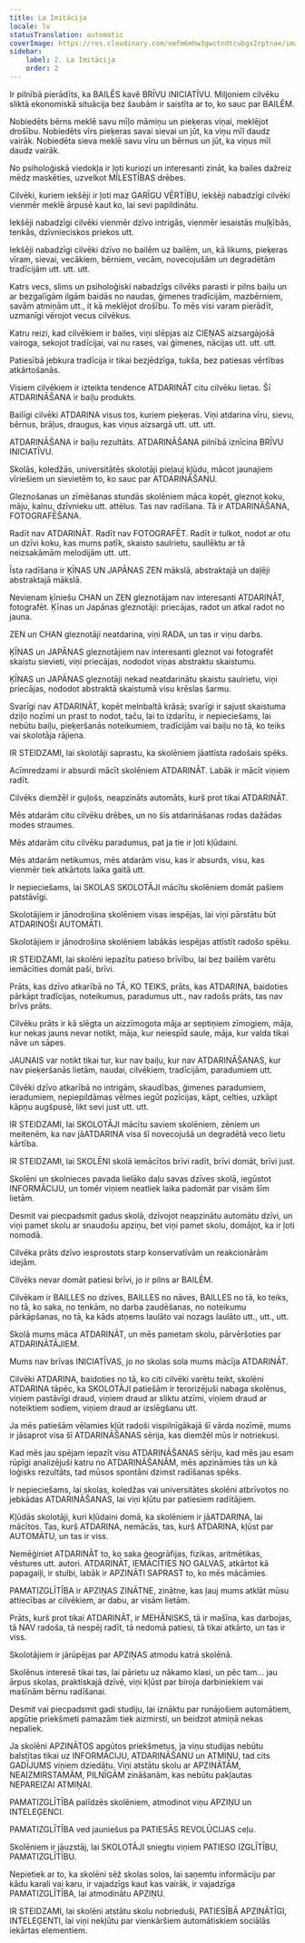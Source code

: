 ```yaml
---
title: La Imitācija
locale: lv
statusTranslation: automatic
coverImage: https://res.cloudinary.com/xmfm6mhw3gwctndtcubgx2rptnae/image/upload/v1740337243/small_cover_educacion_fundamental_a051170f1c.webp
sidebar:
    label: 2. La Imitācija
    order: 2
---
```

Ir pilnībā pierādīts, ka BAILĒS kavē BRĪVU INICIATĪVU. Miljoniem cilvēku sliktā ekonomiskā situācija bez šaubām ir saistīta ar to, ko sauc par BAILĒM.

Nobiedēts bērns meklē savu mīļo māmiņu un pieķeras viņai, meklējot drošību. Nobiedēts vīrs pieķeras savai sievai un jūt, ka viņu mīl daudz vairāk. Nobiedēta sieva meklē savu vīru un bērnus un jūt, ka viņus mīl daudz vairāk.

No psiholoģiskā viedokļa ir ļoti kuriozi un interesanti zināt, ka bailes dažreiz mēdz maskēties, uzvelkot MĪLESTĪBAS drēbes.

Cilvēki, kuriem iekšēji ir ļoti maz GARĪGU VĒRTĪBU, iekšēji nabadzīgi cilvēki vienmēr meklē ārpusē kaut ko, lai sevi papildinātu.

Iekšēji nabadzīgi cilvēki vienmēr dzīvo intrigās, vienmēr iesaistās muļķībās, tenkās, dzīvnieciskos priekos utt.

Iekšēji nabadzīgi cilvēki dzīvo no bailēm uz bailēm, un, kā likums, pieķeras vīram, sievai, vecākiem, bērniem, vecām, novecojušām un degradētām tradīcijām utt. utt. utt.

Katrs vecs, slims un psiholoģiski nabadzīgs cilvēks parasti ir pilns baiļu un ar bezgalīgām ilgām baidās no naudas, ģimenes tradīcijām, mazbērniem, savām atmiņām utt., it kā meklējot drošību. To mēs visi varam pierādīt, uzmanīgi vērojot vecus cilvēkus.

Katru reizi, kad cilvēkiem ir bailes, viņi slēpjas aiz CIEŅAS aizsargājošā vairoga, sekojot tradīcijai, vai nu rases, vai ģimenes, nācijas utt. utt. utt.

Patiesībā jebkura tradīcija ir tikai bezjēdzīga, tukša, bez patiesas vērtības atkārtošanās.

Visiem cilvēkiem ir izteikta tendence ATDARINĀT citu cilvēku lietas. Šī ATDARINĀŠANA ir baiļu produkts.

Bailīgi cilvēki ATDARINA visus tos, kuriem pieķeras. Viņi atdarina vīru, sievu, bērnus, brāļus, draugus, kas viņus aizsargā utt. utt. utt.

ATDARINĀŠANA ir baiļu rezultāts. ATDARINĀŠANA pilnībā iznīcina BRĪVU INICIATĪVU.

Skolās, koledžās, universitātēs skolotāji pieļauj kļūdu, mācot jaunajiem vīriešiem un sievietēm to, ko sauc par ATDARINĀŠANU.

Gleznošanas un zīmēšanas stundās skolēniem māca kopēt, gleznot koku, māju, kalnu, dzīvnieku utt. attēlus. Tas nav radīšana. Tā ir ATDARINĀŠANA, FOTOGRAFĒŠANA.

Radīt nav ATDARINĀT. Radīt nav FOTOGRAFĒT. Radīt ir tulkot, nodot ar otu un dzīvi koku, kas mums patīk, skaisto saulrietu, saullēktu ar tā neizsakāmām melodijām utt. utt.

Īsta radīšana ir ĶĪNAS UN JAPĀNAS ZEN mākslā, abstraktajā un daļēji abstraktajā mākslā.

Nevienam ķīniešu CHAN un ZEN gleznotājam nav interesanti ATDARINĀT, fotografēt. Ķīnas un Japānas gleznotāji: priecājas, radot un atkal radot no jauna.

ZEN un CHAN gleznotāji neatdarina, viņi RADA, un tas ir viņu darbs.

ĶĪNAS un JAPĀNAS gleznotājiem nav interesanti gleznot vai fotografēt skaistu sievieti, viņi priecājas, nododot viņas abstraktu skaistumu.

ĶĪNAS un JAPĀNAS gleznotāji nekad neatdarinātu skaistu saulrietu, viņi priecājas, nododot abstraktā skaistumā visu krēslas šarmu.

Svarīgi nav ATDARINĀT, kopēt melnbaltā krāsā; svarīgi ir sajust skaistuma dziļo nozīmi un prast to nodot, taču, lai to izdarītu, ir nepieciešams, lai nebūtu baiļu, pieķeršanās noteikumiem, tradīcijām vai baiļu no tā, ko teiks vai skolotāja rājiena.

IR STEIDZAMI, lai skolotāji saprastu, ka skolēniem jāattīsta radošais spēks.

Acīmredzami ir absurdi mācīt skolēniem ATDARINĀT. Labāk ir mācīt viņiem radīt.

Cilvēks diemžēl ir guļošs, neapzināts automāts, kurš prot tikai ATDARINĀT.

Mēs atdarām citu cilvēku drēbes, un no šīs atdarināšanas rodas dažādas modes straumes.

Mēs atdarām citu cilvēku paradumus, pat ja tie ir ļoti kļūdaini.

Mēs atdarām netikumus, mēs atdarām visu, kas ir absurds, visu, kas vienmēr tiek atkārtots laika gaitā utt.

Ir nepieciešams, lai SKOLAS SKOLOTĀJI mācītu skolēniem domāt pašiem patstāvīgi.

Skolotājiem ir jānodrošina skolēniem visas iespējas, lai viņi pārstātu būt ATDARINOŠI AUTOMĀTI.

Skolotājiem ir jānodrošina skolēniem labākās iespējas attīstīt radošo spēku.

IR STEIDZAMI, lai skolēni iepazītu patieso brīvību, lai bez bailēm varētu iemācīties domāt paši, brīvi.

Prāts, kas dzīvo atkarībā no TĀ, KO TEIKS, prāts, kas ATDARINA, baidoties pārkāpt tradīcijas, noteikumus, paradumus utt., nav radošs prāts, tas nav brīvs prāts.

Cilvēku prāts ir kā slēgta un aizzīmogota māja ar septiņiem zīmogiem, māja, kur nekas jauns nevar notikt, māja, kur neiespīd saule, māja, kur valda tikai nāve un sāpes.

JAUNAIS var notikt tikai tur, kur nav baiļu, kur nav ATDARINĀŠANAS, kur nav pieķeršanās lietām, naudai, cilvēkiem, tradīcijām, paradumiem utt.

Cilvēki dzīvo atkarībā no intrigām, skaudības, ģimenes paradumiem, ieradumiem, nepiepildāmas vēlmes iegūt pozīcijas, kāpt, celties, uzkāpt kāpņu augšpusē, likt sevi just utt. utt.

IR STEIDZAMI, lai SKOLOTĀJI mācītu saviem skolēniem, zēniem un meitenēm, ka nav jāATDARINA visa šī novecojušā un degradētā veco lietu kārtība.

IR STEIDZAMI, lai SKOLĒNI skolā iemācītos brīvi radīt, brīvi domāt, brīvi just.

Skolēni un skolnieces pavada lielāko daļu savas dzīves skolā, iegūstot INFORMĀCIJU, un tomēr viņiem neatliek laika padomāt par visām šīm lietām.

Desmit vai piecpadsmit gadus skolā, dzīvojot neapzinātu automātu dzīvi, un viņi pamet skolu ar snaudošu apziņu, bet viņi pamet skolu, domājot, ka ir ļoti nomodā.

Cilvēka prāts dzīvo iesprostots starp konservatīvām un reakcionārām idejām.

Cilvēks nevar domāt patiesi brīvi, jo ir pilns ar BAILĒM.

Cilvēkam ir BAILLES no dzīves, BAILLES no nāves, BAILLES no tā, ko teiks, no tā, ko saka, no tenkām, no darba zaudēšanas, no noteikumu pārkāpšanas, no tā, ka kāds atņems laulāto vai nozags laulāto utt., utt., utt.

Skolā mums māca ATDARINĀT, un mēs pametam skolu, pārvēršoties par ATDARINĀTĀJIEM.

Mums nav brīvas INICIATĪVAS, jo no skolas sola mums mācīja ATDARINĀT.

Cilvēki ATDARINA, baidoties no tā, ko citi cilvēki varētu teikt, skolēni ATDARINA tāpēc, ka SKOLOTĀJI patiešām ir terorizējuši nabaga skolēnus, viņiem pastāvīgi draud, viņiem draud ar sliktu atzīmi, viņiem draud ar noteiktiem sodiem, viņiem draud ar izslēgšanu utt.

Ja mēs patiešām vēlamies kļūt radoši vispilnīgākajā šī vārda nozīmē, mums ir jāsaprot visa šī ATDARINĀŠANAS sērija, kas diemžēl mūs ir notriekusi.

Kad mēs jau spējam iepazīt visu ATDARINĀŠANAS sēriju, kad mēs jau esam rūpīgi analizējuši katru no ATDARINĀŠANĀM, mēs apzināmies tās un kā loģisks rezultāts, tad mūsos spontāni dzimst radīšanas spēks.

Ir nepieciešams, lai skolas, koledžas vai universitātes skolēni atbrīvotos no jebkādas ATDARINĀŠANAS, lai viņi kļūtu par patiesiem radītājiem.

Kļūdās skolotāji, kuri kļūdaini domā, ka skolēniem ir jāATDARINA, lai mācītos. Tas, kurš ATDARINA, nemācās, tas, kurš ATDARINA, kļūst par AUTOMĀTU, un tas ir viss.

Nemēģiniet ATDARINĀT to, ko saka ģeogrāfijas, fizikas, aritmētikas, vēstures utt. autori. ATDARINĀT, IEMĀCĪTIES NO GALVAS, atkārtot kā papagaiļi, ir stulbi, labāk ir APZINĀTI SAPRAST to, ko mēs mācāmies.

PAMATIZGLĪTĪBA ir APZIŅAS ZINĀTNE, zinātne, kas ļauj mums atklāt mūsu attiecības ar cilvēkiem, ar dabu, ar visām lietām.

Prāts, kurš prot tikai ATDARINĀT, ir MEHĀNISKS, tā ir mašīna, kas darbojas, tā NAV radoša, tā nespēj radīt, tā nedomā patiesi, tā tikai atkārto, un tas ir viss.

Skolotājiem ir jārūpējas par APZIŅAS atmodu katrā skolēnā.

Skolēnus interesē tikai tas, lai pārietu uz nākamo klasi, un pēc tam... jau ārpus skolas, praktiskajā dzīvē, viņi kļūst par biroja darbiniekiem vai mašīnām bērnu radīšanai.

Desmit vai piecpadsmit gadi studiju, lai iznāktu par runājošiem automātiem, apgūtie priekšmeti pamazām tiek aizmirsti, un beidzot atmiņā nekas nepaliek.

Ja skolēni APZINĀTOS apgūtos priekšmetus, ja viņu studijas nebūtu balstītas tikai uz INFORMĀCIJU, ATDARINĀŠANU un ATMIŅU, tad cits GADĪJUMS viņiem dziedātu. Viņi atstātu skolu ar APZINĀTĀM, NEAIZMIRSTAMĀM, PILNĪGĀM zināšanām, kas nebūtu pakļautas NEPAREIZAI ATMIŅAI.

PAMATIZGLĪTĪBA palīdzēs skolēniem, atmodinot viņu APZIŅU un INTELEĢENCI.

PAMATIZGLĪTĪBA ved jauniešus pa PATIESĀS REVOLŪCIJAS ceļu.

Skolēniem ir jāuzstāj, lai SKOLOTĀJI sniegtu viņiem PATIESO IZGLĪTĪBU, PAMATIZGLĪTĪBU.

Nepietiek ar to, ka skolēni sēž skolas solos, lai saņemtu informāciju par kādu karali vai karu, ir vajadzīgs kaut kas vairāk, ir vajadzīga PAMATIZGLĪTĪBA, lai atmodinātu APZIŅU.

IR STEIDZAMI, lai skolēni atstātu skolu nobrieduši, PATIESĪBĀ APZINĀTĪGI, INTELEĢENTI, lai viņi nekļūtu par vienkāršiem automātiskiem sociālās iekārtas elementiem.

